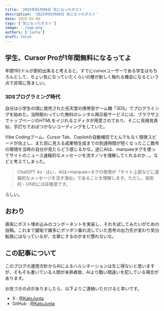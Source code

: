 ---
title: '2025年05月08日 気になったポスト'
description: '2025年05月08日 気になったポスト'
date: 2025-05-08
tags: ['気になったポスト']
image: './ogp.png'
authors: ['junta']
draft: false
---


## 学生、Cursor Proが1年間無料になるってよ

年間192ドルが節約出来ると考えると、すでにcursorユーザーである学生はもちろんとして、ちょい気になっていたくらいの層が新しく触れる機会になるという点で非常に羨ましい。

<Tweet id="1919846420234031146" />

### 3DSプログラミング時代

自分は小学生の頃に発売された任天堂の携帯型ゲーム機「3DS」でプログラミングを始めた。当時賑わっていた無料のレンタル掲示板サービスには、ブラウザ上でトップページのHTMLをイジれるエディタが用意されており、そこに見様見真似、手打ちでおぼつかないコーディングをしていた。

Vibe Codingブーム、Cursor Tab、Copilotの自動補完でとんでもなく開発スピードが向上し、また目に見える成果物生成までの到達時間が短くなったここ数年の環境を当時の自分が見たらどう感じるかな。逆にAIは、marqueeタグを使ってサイトのニュース速報的なメッセージを流すノリを理解してくれるのか...。などと考えてしまった。

>ChatGPT 4o : はい、AIは&lt;marquee&gt;タグの使用が「サイト上部などに速報的なメッセージを流す演出」であることを理解します。ただし、技術的・UX的には非推奨です。

らしい。

## おわり

唐突にポスト埋め込みのコンポーネントを実装し、それを試してみたいがための投稿。これまで鍵垢で雑多にポツポツ垂れ流していた思考の出力先が変わり気分転換にはなっているが、文章にするのがまだ慣れないな。

## この記事について

このブログの運用方針からAIによるハルシネーションは生じ得ないと思いますが、そもそも書いている人間が未熟者故、AIより酷い間違いを犯している場合があります。

お気づきの点がありましたら、以下よりご連絡いただけると幸いです。

- X : [@KatoJunta](https://x.com/KatoJunta)
- GitHub : [@KatoJunta](https://github.com/KatoJunta)
